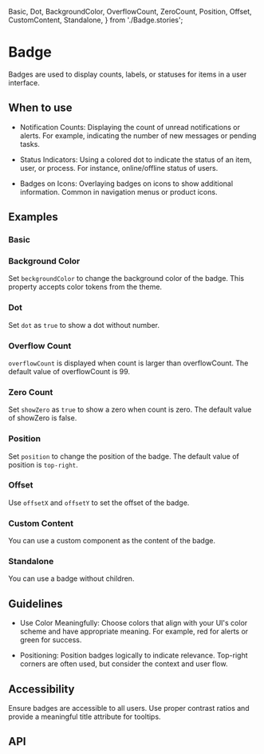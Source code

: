  Basic,
  Dot,
  BackgroundColor,
  OverflowCount,
  ZeroCount,
  Position,
  Offset,
  CustomContent,
  Standalone,
} from './Badge.stories';

<Meta of={Badge} />

# Badge

Badges are used to display counts, labels, or statuses for items in a user interface.

## When to use

- Notification Counts: Displaying the count of unread notifications or alerts. For example, indicating the number of new
messages or pending tasks.

- Status Indicators: Using a colored dot to indicate the status of an item, user, or process. For instance,
online/offline status of users.

- Badges on Icons: Overlaying badges on icons to show additional information. Common in navigation menus or product
icons.

## Examples

### Basic

<Canvas of={Basic} />

### Background Color

Set `beckgroundColor` to change the background color of the badge. This property accepts color tokens from the theme.

<Canvas of={BackgroundColor} />

### Dot

Set `dot` as `true` to show a dot without number.

<Canvas of={Dot} />

### Overflow Count

`overflowCount` is displayed when count is larger than overflowCount. The default value of overflowCount is 99.

<Canvas of={OverflowCount} />

### Zero Count

Set `showZero` as `true` to show a zero when count is zero. The default value of showZero is false.

<Canvas of={ZeroCount} />

### Position

Set `position` to change the position of the badge. The default value of position is `top-right`.

<Canvas of={Position} />

### Offset

Use `offsetX` and `offsetY` to set the offset of the badge.

<Canvas of={Offset} />

### Custom Content

You can use a custom component as the content of the badge.

<Canvas of={CustomContent} />

### Standalone

You can use a badge without children.

<Canvas of={Standalone} />

## Guidelines

- Use Color Meaningfully: Choose colors that align with your UI's color scheme and have appropriate meaning.
For example, red for alerts or green for success.

- Positioning: Position badges logically to indicate relevance. Top-right corners are often used, but consider the
context and user flow.

## Accessibility

Ensure badges are accessible to all users. Use proper contrast ratios and provide a meaningful title attribute
for tooltips.

## API

<ArgTypes of={Badge} />



